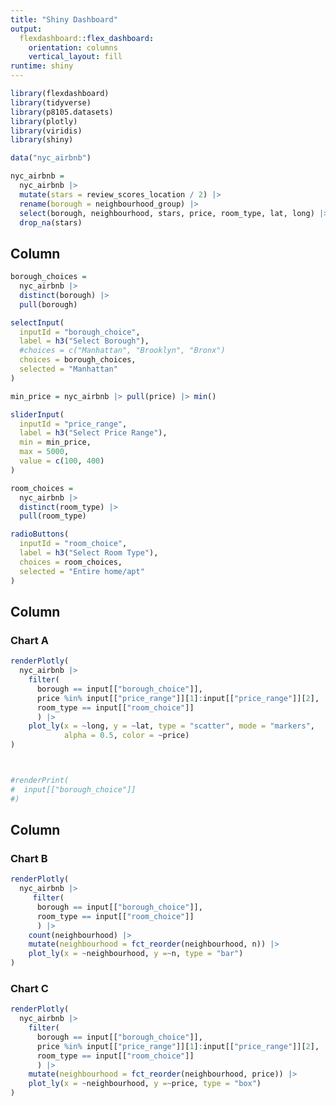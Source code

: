```yaml
---
title: "Shiny Dashboard"
output: 
  flexdashboard::flex_dashboard:
    orientation: columns
    vertical_layout: fill
runtime: shiny
---
```


```r
library(flexdashboard)
library(tidyverse)
library(p8105.datasets)
library(plotly)
library(viridis)
library(shiny)
```

```r
data("nyc_airbnb")

nyc_airbnb = 
  nyc_airbnb |> 
  mutate(stars = review_scores_location / 2) |> 
  rename(borough = neighbourhood_group) |> 
  select(borough, neighbourhood, stars, price, room_type, lat, long) |> 
  drop_na(stars)
```


Column {.sidebar}
-----------------------------------------------------------------------

```r
borough_choices = 
  nyc_airbnb |> 
  distinct(borough) |> 
  pull(borough)

selectInput(
  inputId = "borough_choice",
  label = h3("Select Borough"),
  #choices = c("Manhattan", "Brooklyn", "Bronx")
  choices = borough_choices,
  selected = "Manhattan"
)
```


```r
min_price = nyc_airbnb |> pull(price) |> min()

sliderInput(
  inputId = "price_range",
  label = h3("Select Price Range"),
  min = min_price,
  max = 5000,
  value = c(100, 400)
)
```


```r
room_choices = 
  nyc_airbnb |> 
  distinct(room_type) |> 
  pull(room_type)

radioButtons(
  inputId = "room_choice",
  label = h3("Select Room Type"),
  choices = room_choices,
  selected = "Entire home/apt"
)
```


Column {data-width=650}
-----------------------------------------------------------------------

### Chart A

```r
renderPlotly(
  nyc_airbnb |> 
    filter(
      borough == input[["borough_choice"]],
      price %in% input[["price_range"]][1]:input[["price_range"]][2],
      room_type == input[["room_choice"]]
      ) |> 
    plot_ly(x = ~long, y = ~lat, type = "scatter", mode = "markers",
            alpha = 0.5, color = ~price)
)



#renderPrint(
#  input[["borough_choice"]]
#)
```

Column {data-width=350}
-----------------------------------------------------------------------

### Chart B

```r
renderPlotly(
  nyc_airbnb |> 
     filter(
      borough == input[["borough_choice"]],
      room_type == input[["room_choice"]]
      ) |> 
    count(neighbourhood) |> 
    mutate(neighbourhood = fct_reorder(neighbourhood, n)) |> 
    plot_ly(x = ~neighbourhood, y =~n, type = "bar")
)
```

### Chart C

```r
renderPlotly(
  nyc_airbnb |> 
    filter(
      borough == input[["borough_choice"]],
      price %in% input[["price_range"]][1]:input[["price_range"]][2],
      room_type == input[["room_choice"]]
      ) |> 
    mutate(neighbourhood = fct_reorder(neighbourhood, price)) |> 
    plot_ly(x = ~neighbourhood, y =~price, type = "box")
)
```


